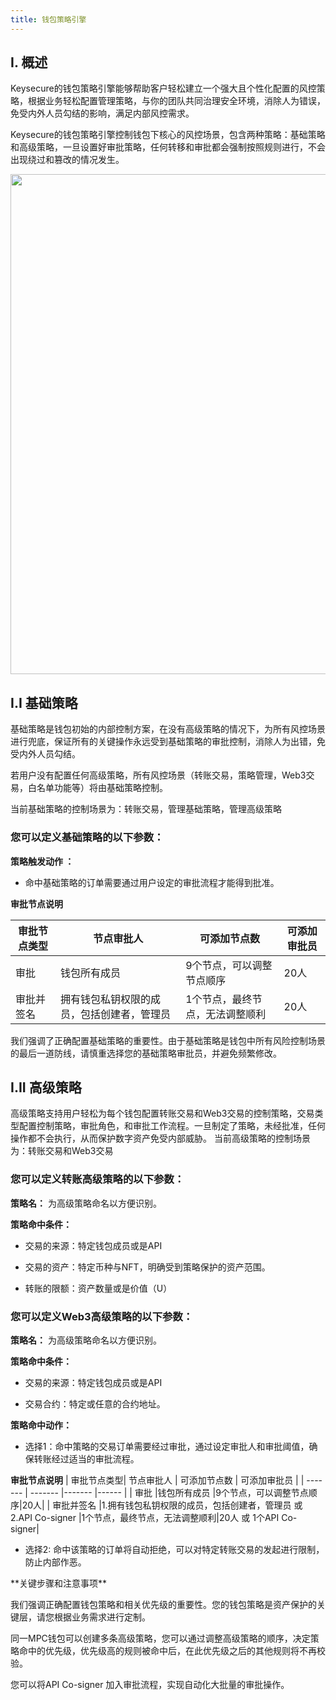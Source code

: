 ---
title: 钱包策略引擎
---

## I. 概述
Keysecure的钱包策略引擎能够帮助客户轻松建立一个强大且个性化配置的风控策略，根据业务轻松配置管理策略，与你的团队共同治理安全环境，消除人为错误，免受内外人员勾结的影响，满足内部风控需求。
 
Keysecure的钱包策略引擎控制钱包下核心的风控场景，包含两种策略：基础策略和高级策略，一旦设置好审批策略，任何转移和审批都会强制按照规则进行，不会出现绕过和篡改的情况发生。

<div className="w-full flex items-center justify-center">
    <img src="/images/help-center/strategy-engine1.PNG" width="800"/>
</div>





##  I.I 基础策略

基础策略是钱包初始的内部控制方案，在没有高级策略的情况下，为所有风控场景进行兜底，保证所有的关键操作永远受到基础策略的审批控制，消除人为出错，免受内外人员勾结。
 
若用户没有配置任何高级策略，所有风控场景（转账交易，策略管理，Web3交易，白名单功能等）将由基础策略控制。
 
<Note>
当前基础策略的控制场景为：转账交易，管理基础策略，管理高级策略
 
</Note>

### 您可以定义基础策略的以下参数：
 
**策略触发动作 ：**

* 命中基础策略的订单需要通过用户设定的审批流程才能得到批准。


**审批节点说明**

| 审批节点类型| 节点审批人 | 可添加节点数 | 可添加审批员 |
| ------- | ------- |------- |------ |
| 审批 |钱包所有成员 |9个节点，可以调整节点顺序|20人|
| 审批并签名 |拥有钱包私钥权限的成员，包括创建者，管理员 |1个节点，最终节点，无法调整顺利|20人|

<Warning>
我们强调了正确配置基础策略的重要性。由于基础策略是钱包中所有风险控制场景的最后一道防线，请慎重选择您的基础策略审批员，并避免频繁修改。
 </Warning>

##  I.II 高级策略
 
高级策略支持用户轻松为每个钱包配置转账交易和Web3交易的控制策略，交易类型配置控制策略，审批角色，和审批工作流程。一旦制定了策略，未经批准，任何操作都不会执行，从而保护数字资产免受内部威胁。
 <Note>
当前高级策略的控制场景为：转账交易和Web3交易
 
</Note>

  
### 您可以定义转账高级策略的以下参数：
 
**策略名：** 为高级策略命名以方便识别。
 
**策略命中条件：**
 
* 交易的来源：特定钱包成员或是API
 
* 交易的资产：特定币种与NFT，明确受到策略保护的资产范围。
 
* 转账的限额：资产数量或是价值（U）


### 您可以定义Web3高级策略的以下参数：

**策略名：** 为高级策略命名以方便识别。
 
**策略命中条件：**
 
* 交易的来源：特定钱包成员或是API
 
* 交易合约：特定或任意的合约地址。
 


 
**策略命中动作：**
 
* 选择1：命中策略的交易订单需要经过审批，通过设定审批人和审批阈值，确保转账经过适当的审批流程。
 
**审批节点说明**
| 审批节点类型| 节点审批人 | 可添加节点数 | 可添加审批员 |
| ------- | ------- |------- |------ |
| 审批 |钱包所有成员 |9个节点，可以调整节点顺序|20人|
| 审批并签名 |1.拥有钱包私钥权限的成员，包括创建者，管理员 或 2.API Co-signer |1个节点，最终节点，无法调整顺利|20人 或 1个API Co-signer|

 
* 选择2: 命中该策略的订单将自动拒绝，可以对特定转账交易的发起进行限制，防止内部作恶。


 <Warning>
**关键步骤和注意事项**
 
我们强调正确配置钱包策略和相关优先级的重要性。您的钱包策略是资产保护的关键层，请您根据业务需求进行定制。
 
同一MPC钱包可以创建多条高级策略，您可以通过调整高级策略的顺序，决定策略命中的优先级，优先级高的规则被命中后，在此优先级之后的其他规则将不再校验。
 
您可以将API Co-signer 加入审批流程，实现自动化大批量的审批操作。
 
 </Warning>

